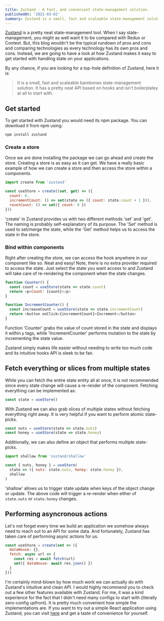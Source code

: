 ```yaml
---
title: Zustand - A fast, and convenient state-management solution.
publishedAt: '2021-03-02'
summary: Zustand is a small, fast and scaleable state-management solution for your application.
---
```


[Zustand](https://github.com/pmndrs/zustand) is a pretty neat state-management tool. When I say state-management, you might as well want it to be compared with Redux or Context. But, this blog wouldn't be the typical rundown of pros and cons and comparing technologies as every technology has its own pros and cons. Instead, we are going to have a look at how Zustand makes it easy to get started with handling state on your applications.

By any chance, if you are looking for a top-hole definition of Zustand, here it is:

> It is a small, fast and scaleable barebones state-management solution. It has a pretty neat API based on hooks and isn't boilerplatey at all to start with.

## Get started

To get started with Zustand you would need its npm package. You can download it from npm using:

```bash
npm install zustand
```

### Create a store

Once we are done installing the package we can go ahead and create the store. Creating a store is as easy as it can get. We have a really basic example of how we can create a store and then access the store within a components.

```js
import create from 'zustand'

const useStore = create((set, get) => ({
  count: 0,
  incrementCount: () => set(state => ({ count: state.count + 1 })),
  resetCount: () => set({ count: 0 })
}))
```

'create' in Zustand provides us with two different methods 'set' and 'get'. The naming is probably self-explanatory of its purpose. The 'Set' method is used to set/merge the state, while the 'Get' method helps us to access the state in the store.

### Bind within components

Right after creating the store, we can access the hook anywhere in our component like so. Neat and easy! Note, there is no extra provider required to access the state. Just select the state you want access to and Zustand will take care of re-rendering the component when the state changes.

```js
function Counter() {
  const count = useStore(state => state.count)
  return <p>Count: {count}</p>
}

function IncrementCounter() {
  const increaseCount = useStore(state => state.incrementCount)
  return <button onClick={incrementCount}>Increment</button>
}
```

Function 'Counter' grabs the value of count stored in the state and displays it within `p` tags, while 'IncrementCounter' performs mutation to the state by incrementing the state value.

Zustand simply makes life easier without needing to write too much code and its intuitive hooks API is sleek to be fair.

## Fetch everything or slices from multiple states

While you can fetch the entire state entity all at once, it is not recommended since every state change will cause a re-render of the component. Fetching everything can be implemented as:

```js
const state = useStore()
```

With Zustand we can also grab slices of multiple states without fetching everything right away. It is very helpful if you want to perform atomic state-picks.

```js
const nuts = useStore(state => state.nuts)
const honey = useStore(state => state.honey)
```

Additionally, we can also define an object that performs multiple state-picks.

```js
import shallow from 'zustand/shallow'

const { nuts, honey } = useStore(
  state => ({ nuts: state.nuts, honey: state.honey }),
  shallow
)
```

'shallow' allows us to trigger state update when keys of the object change or update. The above code will trigger a re-render when either of `state.nuts` or `state.honey` changes.

## Performing asyncronous actions

Let's not forget every time we build an application we somehow always need to reach out to an API for some data. And fortunately, Zustand has taken care of performing async actions for us.

```js
const useStore = create(set => ({
  dataHouse: {},
  fetch: async url => {
    const res = await fetch(url)
    set({ dataHouse: await res.json() })
  }
}))
```

I'm certainly mind-blown by how much work we can actually do with Zustand's intuitive and clean API. I would highly recommend you to check out a few other features available with Zustand. For me, it was a kind experience for the fact that I didn't need many configs to start with (literally zero-config upfront). It is pretty much convenient how simple the implementations are. If you want to try out a simple React application using Zustand, you can visit [here](https://codesandbox.io/s/dazzling-moon-itop4) and get a taste of convenience for yourself.
